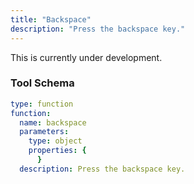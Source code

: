 ```yaml
---
title: "Backspace"
description: "Press the backspace key."
---
```


<Warning>This is currently under development.</Warning>

### Tool Schema

```yaml
type: function
function:
  name: backspace
  parameters:
    type: object
    properties: {
      }
  description: Press the backspace key.
```
